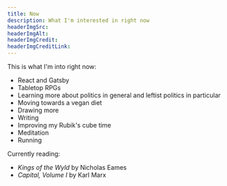 ```yaml
---
title: Now
description: What I'm interested in right now
headerImgSrc:
headerImgAlt:
headerImgCredit:
headerImgCreditLink:
---
```


This is what I'm into right now:

- React and Gatsby
- Tabletop RPGs
- Learning more about politics in general and leftist politics in particular
- Moving towards a vegan diet
- Drawing more
- Writing
- Improving my Rubik's cube time
- Meditation
- Running

Currently reading:

- _Kings of the Wyld_ by Nicholas Eames
- _Capital, Volume I_ by Karl Marx
